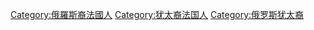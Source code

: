 [[Category:俄羅斯裔法國人|Category:俄羅斯裔法國人]]
[[Category:犹太裔法国人|Category:犹太裔法国人]]
[[Category:俄罗斯犹太裔|Category:俄罗斯犹太裔]]